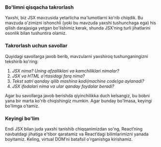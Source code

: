 ### Bo'limni qisqacha takrorlash
Yaxshi, biz JSX mavzusida yetarlicha ma'lumotlarni ko'rib chiqdik. Bu mavzuda o'zimizni ishonchli (yoki bu mavzuda yaxshi tushunchaga ega) his qilish darajasiga yetgan bo'lishimiz kerak, shunda JSX’ning turli jihatlarini osonlik bilan tushuntira olamiz.


### Takrorlash uchun savollar
Quyidagi savollarga javob berib, mavzularni yaxshiroq tushunganingizni tekshirib ko'ring:

1. *JSX nima? Uning afzalliklari va kamchiliklari nimalar?*
2. *JSX va HTML o'rtasidagi farq nima?*
3. *Tekst satri qanday qilib mashina kodi(machine code)ga aylanadi?*
4. *JSX ifodalari nima va ular qanday foydalar beradi?*

Agar bu savollarga javob berishda qiyinchilikka duch kelsangiz, bu bobni yana bir marta ko'rib chiqishingiz mumkin. Agar bunday bo'lmasa, keyingi bo'limga o'tamiz.


### Keyingi bo'lim
Endi JSX bilan juda yaxshi tanishib chiqqanimizdan so'ng, React’ning navbatdagi jihatiga e'tibor qaratamiz va React’dagi bilimlarimizni yanada boyitamiz. Keling, virtual DOM’ni batafsil o'rganishga kirishamiz.